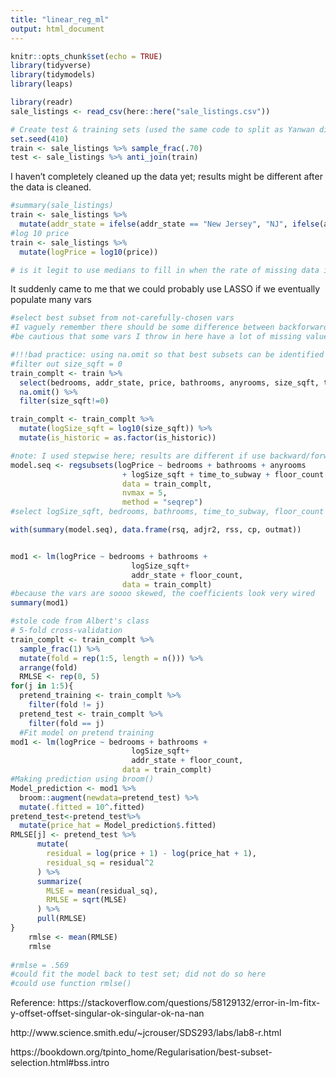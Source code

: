 ```yaml
---
title: "linear_reg_ml"
output: html_document
---
```


```r
knitr::opts_chunk$set(echo = TRUE)
library(tidyverse)
library(tidymodels)
library(leaps)
```

```r
library(readr)
sale_listings <- read_csv(here::here("sale_listings.csv"))

# Create test & training sets (used the same code to split as Yanwan did in null model)
set.seed(410)
train <- sale_listings %>% sample_frac(.70)
test <- sale_listings %>% anti_join(train)
```

I haven't completely cleaned up the data yet; results might be different after the data is cleaned. 

```r
#summary(sale_listings)
train <- sale_listings %>%
  mutate(addr_state = ifelse(addr_state == "New Jersey", "NJ", ifelse(addr_state == "New York", "NY", addr_state)))
#log 10 price 
train <- sale_listings %>%
  mutate(logPrice = log10(price))

# is it legit to use medians to fill in when the rate of missing data is very large? (i.e., over10k)
```

It suddenly came to me that we could probably use LASSO if we eventually populate many vars 

```r
#select best subset from not-carefully-chosen vars 
#I vaguely remember there should be some difference between backforward vs forward vs stepwise selection but can't recall the details 
#be cautious that some vars I throw in here have a lot of missing values/ skewed values 

#!!!bad practice: using na.omit so that best subsets can be identified -- again will revisit this after data is cleaned 
#filter out size_sqft = 0 
train_complt <- train %>%
  select(bedrooms, addr_state, price, bathrooms, anyrooms, size_sqft, time_to_subway, floor_count, year_built,logPrice, is_historic) %>%
  na.omit() %>%
  filter(size_sqft!=0)

train_complt <- train_complt %>%
  mutate(logSize_sqft = log10(size_sqft)) %>%
  mutate(is_historic = as.factor(is_historic))

#note: I used stepwise here; results are different if use backward/forward selection 
model.seq <- regsubsets(logPrice ~ bedrooms + bathrooms + anyrooms
                         + logSize_sqft + time_to_subway + floor_count + year_built + addr_state, 
                         data = train_complt, 
                         nvmax = 5, 
                         method = "seqrep")
#select logSize_sqft, bedrooms, bathrooms, time_to_subway, floor_count 

with(summary(model.seq), data.frame(rsq, adjr2, rss, cp, outmat))


mod1 <- lm(logPrice ~ bedrooms + bathrooms + 
                           logSize_sqft+
                           addr_state + floor_count, 
                         data = train_complt)
#because the vars are soooo skewed, the coefficients look very wired 
summary(mod1)
```

```r
#stole code from Albert's class 
# 5-fold cross-validation 
train_complt <- train_complt %>% 
  sample_frac(1) %>% 
  mutate(fold = rep(1:5, length = n())) %>% 
  arrange(fold)
  RMLSE <- rep(0, 5)
for(j in 1:5){
  pretend_training <- train_complt %>% 
    filter(fold != j)
  pretend_test <- train_complt %>% 
    filter(fold == j)
  #Fit model on pretend training
mod1 <- lm(logPrice ~ bedrooms + bathrooms + 
                           logSize_sqft+
                           addr_state + floor_count, 
                         data = train_complt)
#Making prediction using broom()
Model_prediction <- mod1 %>%
  broom::augment(newdata=pretend_test) %>%
  mutate(.fitted = 10^.fitted)
pretend_test<-pretend_test%>%
  mutate(price_hat = Model_prediction$.fitted)
RMLSE[j] <- pretend_test %>% 
      mutate(
        residual = log(price + 1) - log(price_hat + 1),
        residual_sq = residual^2
      ) %>% 
      summarize(
        MLSE = mean(residual_sq),
        RMLSE = sqrt(MLSE)
      ) %>% 
      pull(RMLSE)
}
    rmlse <- mean(RMLSE)
    rmlse
    
#rmlse = .569 
#could fit the model back to test set; did not do so here 
#could use function rmlse()
```






Reference: 
https://stackoverflow.com/questions/58129132/error-in-lm-fitx-y-offset-offset-singular-ok-singular-ok-na-nan

http://www.science.smith.edu/~jcrouser/SDS293/labs/lab8-r.html

https://bookdown.org/tpinto_home/Regularisation/best-subset-selection.html#bss.intro








